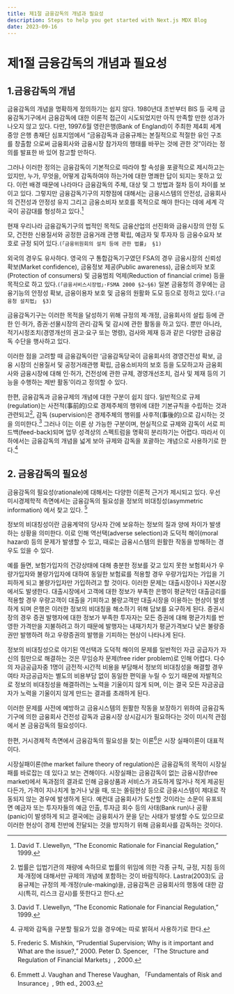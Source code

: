 ```yaml
---
title: 제1절 금융감독의 개념과 필요성
description: Steps to help you get started with Next.js MDX Blog
date: 2023-09-16
---
```


# 제1절 금융감독의 개념과 필요성

## 1.금융감독의 개념

금융감독의 개념을 명확하게 정의하기는 쉽지 않다. 1980년대 초반부터 BIS 등 국제 금융감독기구에서 금융감독에 대한 이론적 접근이 시도되었지만 아직 만족할 만한 성과가 나오지 않고 있다. 다만, 1997.6월 영란은행(Bank of England)이 주최한 제4회 세계 중앙 은행 총재단 심포지엄에서 “금융감독과 금융규제는 본질적으로 적절한 유인 구조를 창출함 으로써 금융회사와 금융시장 참가자의 행태를 바꾸는 것에 관한 것”이라는 정의를 발표한 바 있어 참고할 만하다.

그러나 이러한 정의는 금융감독이 기본적으로 따라야 할 속성을 포괄적으로 제시하고는 있지만, 누가, 무엇을, 어떻게 감독하여야 하는가에 대한 명쾌한 답이 되지는 못하고 있다. 이런 배경 때문에 나라마다 금융감독의 주체, 대상 및 그 방법과 절차 등이 차이를 보이고 있다. 그렇지만 금융감독기구의 지향점에 대해서는 금융시스템의 안전성, 금융회사의 건전성과 안정성 유지 그리고 금융소비자 보호를 목적으로 해야 한다는 데에 세계 각국이 공감대를 형성하고 있다.[^1]

[^1]:David T. Llewellyn, “The Economic Rationale for Financial Regulation,” 1999.

현재 우리나라 금융감독기구의 법적인 목적도 금융산업의 선진화와 금융시장의 안정 도모, 건전한 신용질서와 공정한 금융거래 관행 확립, 예금자 및 투자자 등 금융수요자 보호로 규정 되어 있다.`(「금융위원회의 설치 등에 관한 법률」 §1)`

외국의 경우도 유사하다. 영국의 구 통합감독기구였던 FSA의 경우 금융시장의 신뢰성 확보(Market confidence), 금융정보 제공(Public awareness), 금융소비자 보호(Protection of consumers) 및 금융범죄 억제(Reduction of financial crime) 등을 목적으로 하고 있다.`(「금융서비스시장법」·FSMA 2000 §2~§6)` 일본 금융청의 경우에는 금융기능의 안정성 확보, 금융이용자 보호 및 금융의 원활화 도모 등으로 정하고 있다.`(「금융청 설치법」 §3)`

금융감독기구는 이러한 목적을 달성하기 위해 규정의 제·개정, 금융회사의 설립 등에 관한 인·허가, 증권·선물시장의 관리·감독 및 감시에 관한 활동을 하고 있다. 뿐만 아니라, 적기시정조치(경영개선의 권고·요구 또는 명령), 검사와 제재 등과 같은 다양한 금융감독 수단을 행사하고 있다.

이러한 점을 고려할 때 금융감독이란 ‘금융감독당국이 금융회사의 경영건전성 확보, 금융 시장의 신용질서 및 공정거래관행 확립, 금융소비자의 보호 등을 도모하고자 금융회사와 금융시장에 대해 인·허가, 건전성에 관한 규제, 경영개선조치, 검사 및 제재 등의 기능을 수행하는 제반 활동’이라고 정의할 수 있다.

한편, 금융감독과 금융규제의 개념에 대한 구분이 쉽지 않다. 일반적으로 규제(regulation)는 사전적(事前的)으로 경제주체의 행위에 대한 기본규칙을 수립하는 것과 관련되고[^2], 감독 (supervision)은 경제주체의 행위를 사후적(事後的)으로 감시하는 것을 의미한다.[^3] 그러나 이는 이론 상 가능한 구분이며, 현실적으로 규제와 감독이 서로 피드백(feed-back)되며 업무 성격상의 스펙트럼을 명확히 분리하기는 어렵다. 따라서 이하에서는 금융감독의 개념을 넓게 보아 규제와 감독을 포괄하는 개념으로 사용하기로 한다.[^4]

[^2]: 법률은 입법기관의 재량에 속하므로 법률의 위임에 의한 각종 규칙, 규정, 지침 등의 제·개정에 대해서만 규제의 개념에 포함하는 것이 바람직하다. Lastra(2003)도 금융규제는 규정의 제·개정(rule-making)을, 금융감독은 금융회사의 행동에 대한 감시(특히, 리스크 감시)를 뜻한다고 한다.
[^3]: David T. Llewellyn, “The Economic Rationale for Financial Regulation,” 1999.
[^4]: 규제와 감독을 구분할 필요가 있을 경우에는 따로 밝혀서 사용하기로 한다.

## 2. 금융감독의 필요성

금융감독의 필요성(rationale)에 대해서는 다양한 이론적 근거가 제시되고 있다. 우선 미시경제학적 측면에서는 금융감독의 필요성을 정보의 비대칭성(asymmetric information) 에서 찾고 있다. [^5]

[^5]: Frederic S. Mishkin, “Prudential Supervision; Why is it important and What are the issue?,” 2000. Peter D. Spencer, 「The Structure and Regulation of Financial Markets」, 2000.

정보의 비대칭성이란 금융계약의 당사자 간에 보유하는 정보의 질과 양에 차이가 발생 하는 상황을 의미한다. 이로 인해 역선택(adverse selection)과 도덕적 해이(moral hazard) 등의 문제가 발생할 수 있고, 때로는 금융시스템의 원활한 작동을 방해하는 경우도 있을 수 있다.

예를 들면, 보험가입자의 건강상태에 대해 충분한 정보를 갖고 있지 못한 보험회사가 우량가입자와 불량가입자에 대하여 동일한 보험료를 적용할 경우 우량가입자는 가입을 기피하게 되고 불량가입자만 가입하려고 할 것이다. 이러한 문제는 대출시장이나 자본시장 에서도 발생한다. 대출시장에서 고객에 대한 정보가 부족한 은행이 평균적인 대출금리를 적용할 경우 우량고객이 대출을 기피하고 불량고객만 대출시장을 이용하는 현상이 발생 하게 되며 은행은 이러한 정보의 비대칭을 해소하기 위해 담보를 요구하게 된다. 증권시장의 경우 증권 발행자에 대한 정보가 부족한 투자자는 모든 증권에 대해 평균가치를 반영한 가격만을 지불하려고 하기 때문에 발행자는 내재가치가 평균가격보다 낮은 불량증권만 발행하려 하고 우량증권의 발행을 기피하는 현상이 나타나게 된다.

정보의 비대칭성으로 야기된 역선택과 도덕적 해이의 문제를 일반적인 자금 공급자가 자신의 힘만으로 해결하는 것은 무임승차 문제(free rider problem)로 인해 어렵다. 다수의 자금공급자중 1명이 금전적·시간적 비용을 부담해서 정보의 비대칭성을 해결할 경우 여타 자금공급자는 별도의 비용부담 없이 동일한 편익을 누릴 수 있기 때문에 자발적으로 정보의 비대칭성을 해결하려는 노력을 기울이지 않게 되며, 이는 결국 모든 자금공급자가 노력을 기울이지 않게 만드는 결과를 초래하게 된다.

이러한 문제를 사전에 예방하고 금융시스템의 원활한 작동을 보장하기 위하여 금융감독 기구에 의한 금융회사 건전성 감독과 금융시장 상시감시가 필요하다는 것이 미시적 관점 에서 본 금융감독의 필요성이다.

한편, 거시경제적 측면에서 금융감독의 필요성을 찾는 이론[^6]은 시장 실패이론이 대표적이다.

[^6]: Emmett J. Vaughan and Therese Vaughan, 「Fundamentals of Risk and Insurance」, 9th ed., 2003.

시장실패이론(the market failure theory of regulation)은 금융감독의 목적이 시장실패를 바로잡는 데 있다고 보는 견해이다. 시장실패는 금융감독이 없는 금융시장(free market)에서 독과점의 결과로 인해 금융상품과 서비스가 과도하게 많거나 적게 제공된다든가, 가격이 지나치게 높거나 낮을 때, 또는 쏠림현상 등으로 금융시스템이 제대로 작동되지 않는 경우에 발생하게 된다. 예컨대 금융회사가 도산할 것이라는 소문이 유포되면 예금자 또는 투자자들의 예금 인출, 투자금 회수 등의 사태(Bank run)나 공황(panic)이 발생하게 되고 결국에는 금융회사가 문을 닫는 사태가 발생할 수도 있으므로 이러한 현상이 경제 전반에 전달되는 것을 방지하기 위해 금융회사를 감독하는 것이다.
